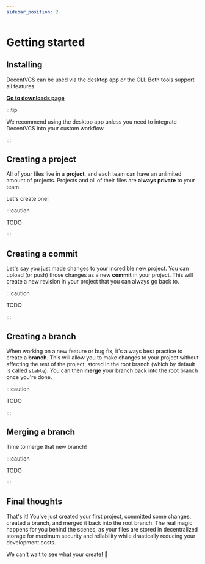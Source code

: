 ```yaml
---
sidebar_position: 2
---
```



# Getting started

## Installing

DecentVCS can be used via the desktop app or the CLI. Both tools support all features.

**[Go to downloads page](https://decentvcs.com/download)**

:::tip

We recommend using the desktop app unless you need to integrate DecentVCS into your custom workflow.

:::

## Creating a project

All of your files live in a **project**, and each team can have an unlimited amount of projects. Projects and all of
their files are **always private** to your team.

Let's create one!

:::caution

TODO

:::

## Creating a commit

Let's say you just made changes to your incredible new project. You can upload (or push) those changes as a new
**commit** in your project. This will create a new revision in your project that you can always go back to.

:::caution

TODO

:::

## Creating a branch

When working on a new feature or bug fix, it's always best practice to create a **branch**. This will allow you to
make changes to your project without affecting the rest of the project, stored in the root branch (which by default is
called `stable`). You can then **merge** your branch back into the root branch once you're done.

:::caution

TODO

:::

## Merging a branch

Time to merge that new branch!

:::caution

TODO

:::

## Final thoughts

That's it! You've just created your first project, committed some changes, created a branch, and merged it back into
the root branch. The real magic happens for you behind the scenes, as your files are stored in decentralized storage
for maximum security and reliability while drastically reducing your development costs.

We can't wait to see what your create! 🤗
